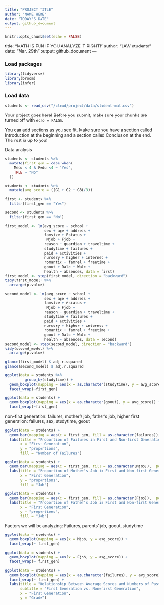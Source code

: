 ```yaml
---
title: "PROJECT TITLE"
author: "NAME HERE"
date: "TODAY'S DATE"
output: github_document
---
```


```r
knitr::opts_chunk$set(echo = FALSE)
```


title: "MATH IS FUN IF YOU ANALYZE IT RIGHT!"
author: "LAW students"
date: "Mar. 29th"
output: github_document
---

### Load packages

```r
library(tidyverse) 
library(broom)
library(infer)
```

### Load data
```r
students <- read_csv("/cloud/project/data/student-mat.csv")
```



Your project goes here! Before you submit, make sure your chunks are turned off with `echo = FALSE`. 

You can add sections as you see fit. Make sure you have a section called Introduction at the beginning and a section called Conclusion at the end. The rest is up to you!

Data analysis

```r
students <- students %>%
  mutate(first_gen = case_when(
    Medu < 4 & Fedu <4 ~ "Yes",
    TRUE ~ "No"
  ))
```

```r
students <- students %>%
  mutate(avg_score = ((G1 + G2 + G3)/3))
```

```r
first <- students %>%
  filter(first_gen == "Yes")
```

```r
second <- students %>%
  filter(first_gen == "No")
```

```r
first_model <- lm(avg_score ~ school + 
                  sex + age + address + 
                  famsize + Pstatus + 
                   Mjob + Fjob + 
                  reason + guardian + traveltime +
                  studytime + failures + 
                  paid + activities +
                  nursery + higher + internet +
                  romantic + famrel + freetime +
                  goout + Dalc + Walc +
                  health + absences, data = first)
first_model <- step(first_model, direction = "backward")
tidy(first_model) %>% 
  arrange(p.value)
```

```r
second_model <- lm(avg_score ~ school + 
                  sex + age + address + 
                  famsize + Pstatus + 
                   Mjob + Fjob + 
                  reason + guardian + traveltime +
                  studytime + failures + 
                  paid + activities +
                  nursery + higher + internet +
                  romantic + famrel + freetime +
                  goout + Dalc + Walc +
                  health + absences, data = second)
second_model <- step(second_model, direction = "backward")
tidy(second_model) %>% 
  arrange(p.value)
```

```r
glance(first_model) $ adj.r.squared
glance(second_model) $ adj.r.squared
```


```r
ggplot(data = students %>%
         group_by(studytime)) +
  geom_boxplot(mapping = aes(x = as.character(studytime), y = avg_score)) +
  facet_wrap(~first_gen)
```


```r
ggplot(data = students) +
  geom_boxplot(mapping = aes(x = as.character(goout), y = avg_score)) +
  facet_wrap(~first_gen)
```


non-first generation: failures, mother's job, father's job, higher 
first generation: failures, sex, studytime, goout 

```r
ggplot(data = students) +
  geom_bar(mapping = aes(x = first_gen, fill = as.character(failures)), position = "fill") +
  labs(title = "Proportion of Failures in First and Non-first Generation Students",
       x = "First Generation",
       y = "proportions",
       fill = "Number of Failures")
```


```r
ggplot(data = students) +
  geom_bar(mapping = aes(x = first_gen, fill = as.character(Mjob)),  position = "fill") +
  labs(title = "Proportion of Mother's Job in First and Non-first Generation Students",
       x = "First Generation",
       y = "proportions",
       fill = "Job") 
```

```r
ggplot(data = students) +
  geom_bar(mapping = aes(x = first_gen, fill = as.character(Fjob)),  position = "fill") +
  labs(title = "Proportion of Father's Job in First and Non-first Generation Students",
       x = "First Generation",
       y = "proportions",
       fill = "Job")
```

Factors we will be analyzing: Failures, parents' job, goout, studytime 

```r
ggplot(data = students) +
  geom_boxplot(mapping = aes(x = Mjob, y = avg_score)) +
  facet_wrap(~ first_gen)
```

```r
ggplot(data = students) +
  geom_boxplot(mapping = aes(x = Fjob, y = avg_score)) +
  facet_wrap(~ first_gen)
```

```r
ggplot(data = students) +
  geom_boxplot(mapping = aes(x = as.character(failures), y = avg_score)) +
  facet_wrap(~ first_gen) +
  labs(title = "Relationship Between Average Scores and Numbers of Past Failures",
       subtitle = "First Generation vs. Non=first Generation",
       x = "First Generation",
       y = "Grade")
```




